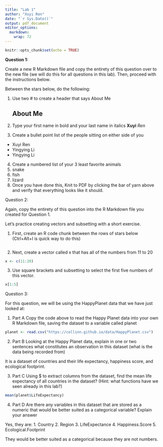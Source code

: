 ```yaml
---
title: "Lab 1"
author: "Xuyi Ren"
date: "`r Sys.Date()`"
output: pdf_document
editor_options: 
  markdown: 
    wrap: 72
---
```


```r
knitr::opts_chunk$set(echo = TRUE)
```

**Question 1:**

Create a new R Markdown file and copy the entirety of this question over
to the new file (we will do this for all questions in this lab). Then,
proceed with the instructions below.

Between the stars below, do the following:

1.  Use two \# to create a header that says About Me

    ## About Me

2.  Type your first name in bold and your last name in italics **Xuyi**
    *Ren*

3.  Create a bullet point list of the people sitting on either side of
    you

-   Xuyi Ren
-   Yingying Li
-   Yingying Li

4.  Create a numbered list of your 3 least favorite animals
5.  snake
6.  fish
7.  lizard
8.  Once you have done this, Knit to PDF by clicking the bar of yarn
    above and verify that everything looks like it should.

Question 2:

Again, copy the entirety of this question into the R Markdown file you
created for Question 1.

Let’s practice creating vectors and subsetting with a short exercise.

1.  First, create an R code chunk between the rows of stars below
    (Ctrl+Alt+I is quick way to do this)

```r

```

2.  Next, create a vector called x that has all of the numbers from 11
    to 20

```r
x <- c(11:20)
```

3.  Use square brackets and subsetting to select the first five numbers
    of this vector.

```r
x[1:5]
```

Question 3:

For this question, we will be using the HappyPlanet data that we have
just looked at:

1.  Part A Copy the code above to read the Happy Planet data into your
    own R Markdown file, saving the dataset to a variable called planet

```r
planet <- read.csv("https://collinn.github.io/data/HappyPlanet.csv")
```

2.  Part B Looking at the Happy Planet data, explain in one or two
    sentences what constitutes an observation in this dataset (what is
    the data being recorded from)

It is a dataset of countries and their life expectancy, happiness score,
and ecological footprint.

3.  Part C Using \$ to extract columns from the dataset, find the mean
    life expectancy of all countries in the dataset? (Hint: what
    functions have we seen already in this lab?)

```r
mean(planet$LifeExpectancy)
```

4.  Part D Are there any variables in this dataset that are stored as a
    numeric that would be better suited as a categorical variable?
    Explain your answer

Yes, they are: 1. Country 2. Region 3. LifeExpectance 4. Happiness.Score
5. Ecological.Footprint

They would be better suited as a categorical because they are not
numbers.
